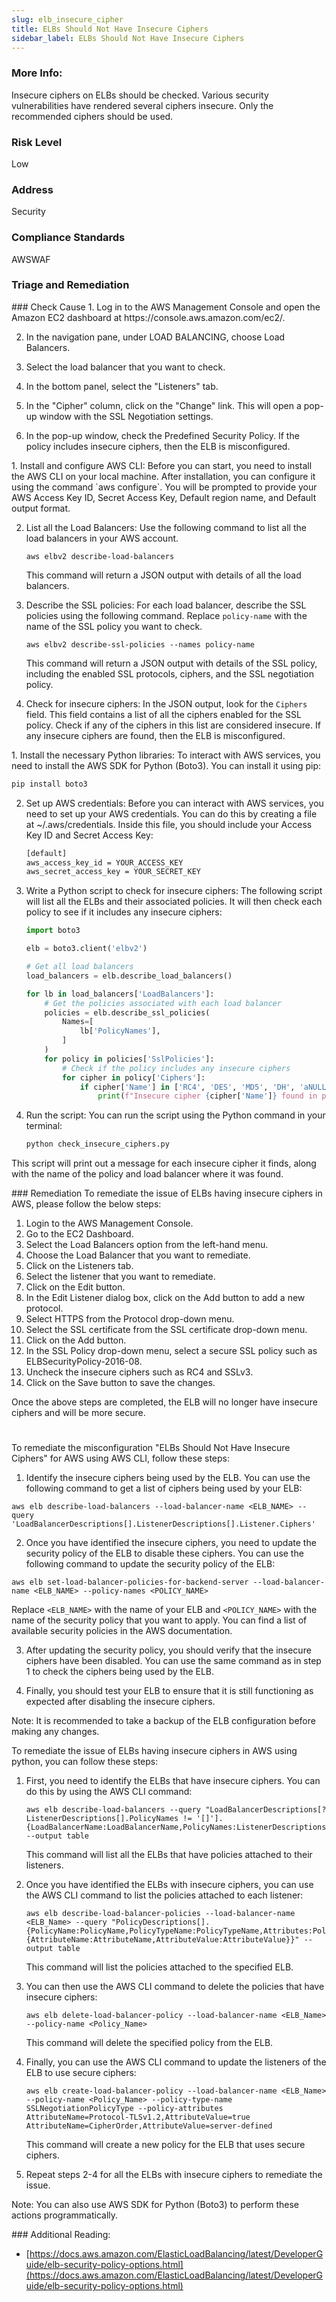 ```yaml
---
slug: elb_insecure_cipher
title: ELBs Should Not Have Insecure Ciphers
sidebar_label: ELBs Should Not Have Insecure Ciphers
---
```


### More Info:

Insecure ciphers on ELBs should be checked. Various security vulnerabilities have rendered several ciphers insecure. Only the recommended ciphers should be used.

### Risk Level

Low

### Address

Security

### Compliance Standards

AWSWAF



### Triage and Remediation
<Tabs>

<Tab title='Cause'>
### Check Cause
<AccordionGroup>
<Accordion title='Using Console' defaultOpen='true'>
1. Log in to the AWS Management Console and open the Amazon EC2 dashboard at https://console.aws.amazon.com/ec2/.

2. In the navigation pane, under LOAD BALANCING, choose Load Balancers.

3. Select the load balancer that you want to check.

4. In the bottom panel, select the "Listeners" tab.

5. In the "Cipher" column, click on the "Change" link. This will open a pop-up window with the SSL Negotiation settings.

6. In the pop-up window, check the Predefined Security Policy. If the policy includes insecure ciphers, then the ELB is misconfigured.
</Accordion>

<Accordion title='Using CLI'>
1. Install and configure AWS CLI: Before you can start, you need to install the AWS CLI on your local machine. After installation, you can configure it using the command `aws configure`. You will be prompted to provide your AWS Access Key ID, Secret Access Key, Default region name, and Default output format.

2. List all the Load Balancers: Use the following command to list all the load balancers in your AWS account.

   ```
   aws elbv2 describe-load-balancers
   ```

   This command will return a JSON output with details of all the load balancers.

3. Describe the SSL policies: For each load balancer, describe the SSL policies using the following command. Replace `policy-name` with the name of the SSL policy you want to check.

   ```
   aws elbv2 describe-ssl-policies --names policy-name
   ```

   This command will return a JSON output with details of the SSL policy, including the enabled SSL protocols, ciphers, and the SSL negotiation policy.

4. Check for insecure ciphers: In the JSON output, look for the `Ciphers` field. This field contains a list of all the ciphers enabled for the SSL policy. Check if any of the ciphers in this list are considered insecure. If any insecure ciphers are found, then the ELB is misconfigured.
</Accordion>

<Accordion title='Using Python'>
1. Install the necessary Python libraries: To interact with AWS services, you need to install the AWS SDK for Python (Boto3). You can install it using pip:

   ```bash
   pip install boto3
   ```

2. Set up AWS credentials: Before you can interact with AWS services, you need to set up your AWS credentials. You can do this by creating a file at ~/.aws/credentials. Inside this file, you should include your Access Key ID and Secret Access Key:

   ```bash
   [default]
   aws_access_key_id = YOUR_ACCESS_KEY
   aws_secret_access_key = YOUR_SECRET_KEY
   ```

3. Write a Python script to check for insecure ciphers: The following script will list all the ELBs and their associated policies. It will then check each policy to see if it includes any insecure ciphers:

   ```python
   import boto3

   elb = boto3.client('elbv2')

   # Get all load balancers
   load_balancers = elb.describe_load_balancers()
   
   for lb in load_balancers['LoadBalancers']:
       # Get the policies associated with each load balancer
       policies = elb.describe_ssl_policies(
           Names=[
               lb['PolicyNames'],
           ]
       )
       for policy in policies['SslPolicies']:
           # Check if the policy includes any insecure ciphers
           for cipher in policy['Ciphers']:
               if cipher['Name'] in ['RC4', 'DES', 'MD5', 'DH', 'aNULL', 'eNULL', 'LOW', 'EXP']:
                   print(f"Insecure cipher {cipher['Name']} found in policy {policy['Name']} for load balancer {lb['LoadBalancerName']}")
   ```

4. Run the script: You can run the script using the Python command in your terminal:

   ```bash
   python check_insecure_ciphers.py
   ```

This script will print out a message for each insecure cipher it finds, along with the name of the policy and load balancer where it was found.
</Accordion>

</AccordionGroup>
</Tab>

<Tab title='Remediation'>
### Remediation

<AccordionGroup>
<Accordion title='Using Console' defaultOpen='true'>
To remediate the issue of ELBs having insecure ciphers in AWS, please follow the below steps:

1. Login to the AWS Management Console.
2. Go to the EC2 Dashboard.
3. Select the Load Balancers option from the left-hand menu.
4. Choose the Load Balancer that you want to remediate.
5. Click on the Listeners tab.
6. Select the listener that you want to remediate.
7. Click on the Edit button.
8. In the Edit Listener dialog box, click on the Add button to add a new protocol.
9. Select HTTPS from the Protocol drop-down menu.
10. Select the SSL certificate from the SSL certificate drop-down menu.
11. Click on the Add button.
12. In the SSL Policy drop-down menu, select a secure SSL policy such as ELBSecurityPolicy-2016-08.
13. Uncheck the insecure ciphers such as RC4 and SSLv3.
14. Click on the Save button to save the changes.

Once the above steps are completed, the ELB will no longer have insecure ciphers and will be more secure.

#
</Accordion>

<Accordion title='Using CLI'>
To remediate the misconfiguration "ELBs Should Not Have Insecure Ciphers" for AWS using AWS CLI, follow these steps:

1. Identify the insecure ciphers being used by the ELB. You can use the following command to get a list of ciphers being used by your ELB:

```
aws elb describe-load-balancers --load-balancer-name <ELB_NAME> --query 'LoadBalancerDescriptions[].ListenerDescriptions[].Listener.Ciphers'
```

2. Once you have identified the insecure ciphers, you need to update the security policy of the ELB to disable these ciphers. You can use the following command to update the security policy of the ELB:

```
aws elb set-load-balancer-policies-for-backend-server --load-balancer-name <ELB_NAME> --policy-names <POLICY_NAME>
```

Replace `<ELB_NAME>` with the name of your ELB and `<POLICY_NAME>` with the name of the security policy that you want to apply. You can find a list of available security policies in the AWS documentation.

3. After updating the security policy, you should verify that the insecure ciphers have been disabled. You can use the same command as in step 1 to check the ciphers being used by the ELB.

4. Finally, you should test your ELB to ensure that it is still functioning as expected after disabling the insecure ciphers.

Note: It is recommended to take a backup of the ELB configuration before making any changes.
</Accordion>

<Accordion title='Using Python'>
To remediate the issue of ELBs having insecure ciphers in AWS using python, you can follow these steps:

1. First, you need to identify the ELBs that have insecure ciphers. You can do this by using the AWS CLI command:

   ```
   aws elb describe-load-balancers --query "LoadBalancerDescriptions[?ListenerDescriptions[].PolicyNames != '[]'].{LoadBalancerName:LoadBalancerName,PolicyNames:ListenerDescriptions[].PolicyNames}" --output table
   ```

   This command will list all the ELBs that have policies attached to their listeners.

2. Once you have identified the ELBs with insecure ciphers, you can use the AWS CLI command to list the policies attached to each listener:

   ```
   aws elb describe-load-balancer-policies --load-balancer-name <ELB_Name> --query "PolicyDescriptions[].{PolicyName:PolicyName,PolicyTypeName:PolicyTypeName,Attributes:PolicyAttributeDescriptions[].{AttributeName:AttributeName,AttributeValue:AttributeValue}}" --output table
   ```

   This command will list the policies attached to the specified ELB.

3. You can then use the AWS CLI command to delete the policies that have insecure ciphers:

   ```
   aws elb delete-load-balancer-policy --load-balancer-name <ELB_Name> --policy-name <Policy_Name>
   ```

   This command will delete the specified policy from the ELB.

4. Finally, you can use the AWS CLI command to update the listeners of the ELB to use secure ciphers:

   ```
   aws elb create-load-balancer-policy --load-balancer-name <ELB_Name> --policy-name <Policy_Name> --policy-type-name SSLNegotiationPolicyType --policy-attributes AttributeName=Protocol-TLSv1.2,AttributeValue=true AttributeName=CipherOrder,AttributeValue=server-defined
   ```

   This command will create a new policy for the ELB that uses secure ciphers.

5. Repeat steps 2-4 for all the ELBs with insecure ciphers to remediate the issue.

Note: You can also use AWS SDK for Python (Boto3) to perform these actions programmatically.
</Accordion>

</AccordionGroup>
</Tab>
</Tabs>
### Additional Reading:

- [https://docs.aws.amazon.com/ElasticLoadBalancing/latest/DeveloperGuide/elb-security-policy-options.html](https://docs.aws.amazon.com/ElasticLoadBalancing/latest/DeveloperGuide/elb-security-policy-options.html) 

